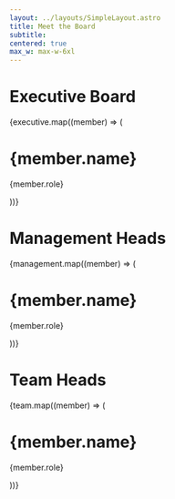 ```yaml
---
layout: ../layouts/SimpleLayout.astro
title: Meet the Board
subtitle:
centered: true
max_w: max-w-6xl
---
```



# Executive Board

<div class="flex flex-wrap justify-center justify-items-center gap-x-16 gap-y-8">
  {executive.map((member) => (
    <Profile 
      image={member.image} 
      href={member.href}
      quality={90}
      imageClass="w-64 h-64 object-cover shadow-lg hover:shadow-xl transition-all duration-200"
    >
      <h1 class="mt-4 text-xl font-semibold">{member.name}</h1>
      <p class="text-lg text-gray-700">{member.role}</p>
    </Profile>
  ))}
</div>

# Management Heads
<div class="flex flex-wrap justify-center justify-items-center gap-x-16 gap-y-8">
  {management.map((member) => (
    <Profile 
      image={member.image} 
      href={member.href}
      quality={90}
      imageClass="w-64 h-64 object-cover shadow-lg hover:shadow-xl transition-all duration-200"
    >
      <h1 class="mt-4 text-xl font-semibold">{member.name}</h1>
      <p class="text-lg text-gray-700">{member.role}</p>
    </Profile>
  ))}
</div>

# Team Heads

<div class="flex flex-wrap justify-center justify-items-center gap-x-16 gap-y-8">
  {team.map((member) => (
    <Profile 
      image={member.image} 
      href={member.href}
      quality={90}
      imageClass="w-64 h-64 object-cover shadow-lg hover:shadow-xl transition-all duration-200"
    >
      <h1 class="mt-4 text-xl font-semibold">{member.name}</h1>
      <p class="text-lg text-gray-700">{member.role}</p>
    </Profile>
  ))}
</div>
